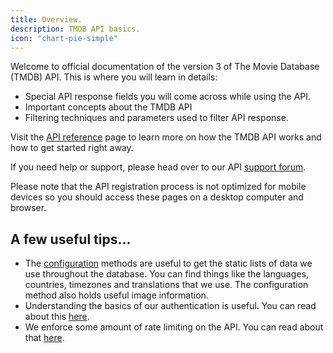 ```yaml
---
title: Overview.
description: TMDB API basics.
icon: "chart-pie-simple"
---
```


Welcome to official documentation of the version 3 of The Movie Database (TMDB) API. This is where you will learn in details:

- Special API response fields you will come across while using the API.
- Important concepts about the TMDB API 
- Filtering techniques and parameters used to filter API response.

Visit the [API reference](https://emiloju.mintlify.app/api-reference/introduction) page to learn more on how the TMDB API works and how to get started right away.

If you need help or support, please head over to our API [support forum](https://www.themoviedb.org/talk/category/5047958519c29526b50017d6).

<Note>
Please note that the API registration process is not optimized for mobile devices so you should access these pages on a desktop computer and browser.
</Note>


## A few useful tips...

- The [configuration](https://emiloju.mintlify.app/api-reference/configuration/get-configuration-details) methods are useful to get the static lists of data we use throughout the database. 
You can find things like the languages, countries, timezones and translations that we use. The configuration method also holds useful image information.
- Understanding the basics of our authentication is useful. You can read about this [here](https://emiloju.mintlify.app/api-reference/authentication).
- We enforce some amount of rate limiting on the API. You can read about that [here](https://emiloju.mintlify.app/api-reference/rate_limit).
